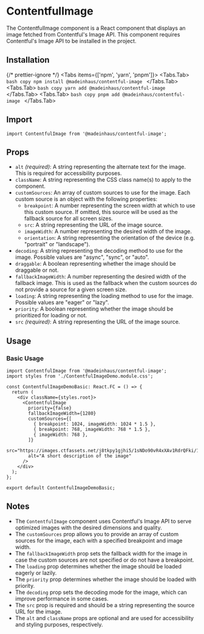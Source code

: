 # ContentfulImage

The ContentfulImage component is a React component that displays an image fetched from Contentful's Image API. This component requires Contentful's Image API to be installed in the project.

## Installation


{/* prettier-ignore */}
<Tabs items={['npm', 'yarn', 'pnpm']}>
    <Tabs.Tab>
        ```bash copy
        npm install @madeinhaus/contentful-image
        ```
    </Tabs.Tab>
    <Tabs.Tab>
        ```bash copy
        yarn add @madeinhaus/contentful-image
        ```
    </Tabs.Tab>
    <Tabs.Tab>
        ```bash copy
        pnpm add @madeinhaus/contentful-image
        ```
    </Tabs.Tab>
</Tabs>

## Import

```tsx copy
import ContentfulImage from '@madeinhaus/contentful-image';
```

## Props

- `alt` _(required)_: A string representing the alternate text for the image. This is required for accessibility purposes.
- `className`: A string representing the CSS class name(s) to apply to the component.
- `customSources`: An array of custom sources to use for the image. Each custom source is an object with the following properties:
  - `breakpoint`: A number representing the screen width at which to use this custom source. If omitted, this source will be used as the fallback source for all screen sizes.
  - `src`: A string representing the URL of the image source.
  - `imageWidth`: A number representing the desired width of the image.
  - `orientation`: A string representing the orientation of the device (e.g. "portrait" or "landscape").
- `decoding`: A string representing the decoding method to use for the image. Possible values are "async", "sync", or "auto".
- `draggable`: A boolean representing whether the image should be draggable or not.
- `fallbackImageWidth`: A number representing the desired width of the fallback image. This is used as the fallback when the custom sources do not provide a source for a given screen size.
- `loading`: A string representing the loading method to use for the image. Possible values are "eager" or "lazy".
- `priority`: A boolean representing whether the image should be prioritized for loading or not.
- `src` _(required)_: A string representing the URL of the image source.

## Usage


<ContentfulImageDemoBasic />

### Basic Usage

```tsx filename="ContentfulImageDemo.tsx" {1,7-17} copy showLineNumbers
import ContentfulImage from '@madeinhaus/contentful-image';
import styles from './ContentfulImageDemo.module.css';

const ContentfulImageDemoBasic: React.FC = () => {
  return (
    <div className={styles.root}>
      <ContentfulImage
        priority={false}
        fallbackImageWidth={1280}
        customSources={[
          { breakpoint: 1024, imageWidth: 1024 * 1.5 },
          { breakpoint: 768, imageWidth: 768 * 1.5 },
          { imageWidth: 768 },
        ]}
        src="https://images.ctfassets.net/j8tkpy1gjhi5/1sNDo90vR4xXAv1RdrQFki/1fe19001c36da6b7f9d0afd5745a930f/Frame_1826.png"
        alt="A short description of the image"
      />
    </div>
  );
};

export default ContentfulImageDemoBasic;
```

## Notes

- The `ContentfulImage` component uses Contentful's Image API to serve optimized images with the desired dimensions and quality.
- The `customSources` prop allows you to provide an array of custom sources for the image, each with a specified breakpoint and image width.
- The `fallbackImageWidth` prop sets the fallback width for the image in case the custom sources are not specified or do not have a breakpoint.
- The `loading` prop determines whether the image should be loaded eagerly or lazily.
- The `priority` prop determines whether the image should be loaded with priority.
- The `decoding` prop sets the decoding mode for the image, which can improve performance in some cases.
- The `src` prop is required and should be a string representing the source URL for the image.
- The `alt` and `className` props are optional and are used for accessibility and styling purposes, respectively.
